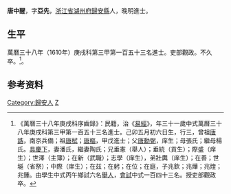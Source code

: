 {{明清人物信息框
| 姓名 = 唐中醒
| 原名 =
| 圖片名稱= 
| 圖片大小 =
| 圖片說明 = 
| 最高職務 = 吏部觀政進士
| 國家 = 大明 
| 爵位 =
| 籍貫 = [[浙江省|浙江省]][[湖州府|湖州府]][[歸安縣|歸安縣]]
| 族裔 = 
| 旗籍 = 
| 字號 = 
| 諡號 =
| 出生日期 = 萬曆七年（1579年）
| 出生地點 =
| 逝世日期 = 萬曆三十八年（1610年）
| 逝世地點 =
| 墓葬 =
| 配偶 = 潘氏，陶氏
| 親屬 = 曾祖[[唐誥|唐誥]]，祖[[唐栻|唐栻]]、[[唐樞|唐樞]]<br>父[[唐勳弼|唐勳弼]]，母張氏；繼母楊氏
| 出身 =
* 萬曆三十八年庚戌科進士
| 經歷 =
| 著作 =  
}}
'''唐中醒'''{{BD|1579年||1610年||Tang唐}}，字'''亞先'''，[[浙江省|浙江省]][[湖州府|湖州府]][[歸安縣|歸安縣]]人，晚明進士。

== 生平 ==
萬曆三十八年（1610年）庚戌科第三甲第一百五十三名進士。吏部觀政。不久卒。<ref>《萬曆三十八年庚戌科序齒錄》：民籍，治《[[易經|易經]]》，年三十一歲中式萬曆三十八年庚戌科第三甲第一百五十三名進士。己卯五月初六日生，行三，曾祖[[唐誥|唐誥]]，南京兵備；祖[[唐栻|唐栻]]；[[唐樞|唐樞]]，甲戊進士；父[[唐勳弼|唐勳弼]]，庠生；母張氏；繼母楊氏。[[具慶下|具慶下]]，妻潘氏，繼妻陶氏；兄垂憲（舉人）；垂統（貢生）；際盛（痒生）；世澤（主簿）；在新（武職）；志學（庠生），弟壯輿（庠生）；在善；世埏（省祭）；中際（庠生）；在兹；在躬；在位；在庭，子兆欽；兆燁；兆煃；兆鍾。由學生中式丙午鄉試六名[[舉人|舉人]]，[[會試|會試]]中式一百四十三名。授吏部觀政卒。</ref>。

== 参考资料 ==
{{reflist}}

{{萬曆三十八年庚戌科殿试金榜}}

{{Authority control}}

{{DEFAULTSORT:Tang唐}}
[[Category:歸安人|Category:歸安人]]
[[Category:唐姓|Z]]


{{明朝人物小作品}}